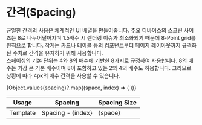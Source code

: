 
<Meta title="Design System/1_Foundation/Spacing" />

# 간격(Spacing)

균일한 간격의 사용은 체계적인 UI 배열을 만들어줍니다. 주요 디바이스의 스크린 사이즈는 8로
나누어떨어지며 1.5배수 시 렌더링 이슈가 최소화되기 때문에 8-Point grid를 원칙으로 합니다. 작게는
카드나 테이블 등의 컴포넌트부터 페이지 레이아웃까지 규격화된 수치로 간격을 유지하기 위해
사용합니다. <br/>
스페이싱의 기본 단위는 4와 8의 배수에 기반한 8가지로 규정하여 사용합니다. 8의 배수는 가장 큰 기본
배수이며 8이 포함하고 있는 2와 4의 배수도 허용합니다. 그러므로 상황에 따라 4px의 배수 간격을
사용할 수 있습니다.

<table id="guide" style={{ width: "100%", tableLayout: "fixed", margin: "40px 0" }}>
  <thead>
    <tr>
      <th>Usage</th>
      <th>Spacing</th>
      <th>Spacing Size</th>
    </tr>
  </thead>
  <tbody>
    {Object.values(spacing)?.map((space, index) => (
      <tr key={index}>
        <td>Template</td>
        <td>Spacing - {index}</td>
        <td>{space}</td>
      </tr>
    ))}
  </tbody>
</table>
